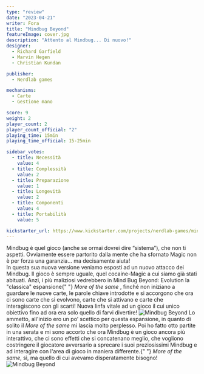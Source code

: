 ```yaml
---
type: "review"
date: "2023-04-21"
writer: Fora
title: "Mindbug Beyond"
featureImage: cover.jpg
description: "Attento al Mindbug... Di nuovo!"
designer:
  - Richard Garfield
  - Marvin Hegen
  - Christian Kundan

publisher:
  - Nerdlab games

mechanisms:
  - Carte
  - Gestione mano

score: 9
weight: 2
player_count: 2
player_count_official: "2"
playing_time: 15min
playing_time_official: 15-25min

sidebar_votes:
  - title: Necessità
    value: 4
  - title: Complessità
    value: 2
  - title: Preparazione
    value: 1
  - title: Longevità
    value: 2
  - title: Componenti
    value: 4
  - title: Portabilità
    value: 5

kickstarter_url: https://www.kickstarter.com/projects/nerdlab-games/mindbug-beyond/description
---
```


<OriginalReviewLink slug="mindbug" />

<Panoramic>
  Mindbug è quel gioco (anche se ormai dovrei dire “sistema”), che non ti
  aspetti. Ovviamente essere partorito dalla mente che ha sfornato Magic non è
  per forza una garanzia… ma decisamente aiuta! <br />
  In questa sua nuova versione veniamo esposti ad un nuovo attacco dei Mindbug. Il
  gioco è sempre uguale, quel cocaine-Magic a cui siamo già stati abituati. Anzi,
  i più maliziosi vedrebbero in Mind Bug Beyond: Evolution la "classica" espansione{" "}
  <em>More of the same </em>, finché non iniziano a guardare le nuove carte, le parole
  chiave introdotte e si accorgono che ora ci sono carte che si evolvono, carte che
  si attivano e carte che interagiscono con gli scarti! Nuova linfa vitale ad un
  gioco il cui unico obiettivo fino ad ora era solo quello di farvi divertire!
</Panoramic>

<img src="./game2.jpg" alt="Mindbug Beyond" />

<Feedback>
  Lo ammetto, all'inizio ero un po’ scettico per questa espansione, in quanto di
  solito il <em>More of the same</em> mi lascia molto perplesso. Poi ho fatto
  otto partite in una serata e mi sono accorto che ora Mindbug è un gioco ancora
  più interattivo, che ci sono effetti che si concatenano meglio, che vogliono
  costringere il giocatore avversario a sprecare i suoi preziosissimi Mindbug e
  ad interagire con l'area di gioco in maniera differente.{" "}
  <em>More of the same</em>, sì, ma quello di cui avevamo disperatamente
  bisogno!
</Feedback>

<img src="./game3.jpg" alt="Mindbug Beyond" />
